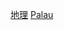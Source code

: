 {{hiddencat}}
{{WPSS-cat}}
{{Stub Category|article=帛琉地理|newstub=Palau-geo-stub|category=帕劳地理}}
{{CategoryTOC}}

[[Category:帕劳小作品|地理]]
[[Category:大洋洲地理小作品|Palau]]
